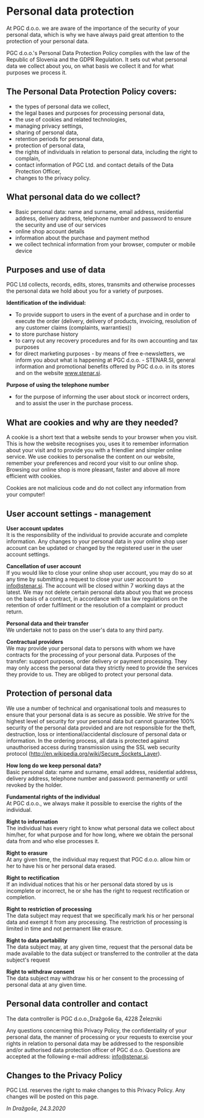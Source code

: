 # Personal data protection

At PGC d.o.o. we are aware of the importance of the security of your personal data, which is why we have always paid great attention to the protection of your personal data.

PGC d.o.o.'s Personal Data Protection Policy complies with the law of the Republic of Slovenia and the GDPR Regulation. It sets out what personal data we collect about you, on what basis we collect it and for what purposes we process it.

## The Personal Data Protection Policy covers:

- the types of personal data we collect,
- the legal bases and purposes for processing personal data,
- the use of cookies and related technologies,
- managing privacy settings,
- sharing of personal data,
- retention periods for personal data,
- protection of personal data,
- the rights of individuals in relation to personal data, including the right to complain,
- contact information of PGC Ltd. and contact details of the Data Protection Officer,
- changes to the privacy policy.

## What personal data do we collect?

- Basic personal data: name and surname, email address, residential address, delivery address, telephone number and password to ensure the security and use of our services
- online shop account details
- information about the purchase and payment method
- we collect technical information from your browser, computer or mobile device

## Purposes and use of data

PGC Ltd collects, records, edits, stores, transmits and otherwise processes the personal data we hold about you for a variety of purposes.

**Identification of the individual:**

- To provide support to users in the event of a purchase and in order to execute the order (delivery, delivery of products, invoicing, resolution of any customer claims (complaints, warranties))
- to store purchase history
- to carry out any recovery procedures and for its own accounting and tax purposes
- for direct marketing purposes - by means of free e-newsletters, we inform you about what is happening at PGC d.o.o. - STENAR.SI, general information and promotional benefits offered by PGC d.o.o. in its stores and on the website www.stenar.si.

**Purpose of using the telephone number**

- for the purpose of informing the user about stock or incorrect orders, and to assist the user in the purchase process.

## What are cookies and why are they needed?

A cookie is a short text that a website sends to your browser when you visit. This is how the website recognises you, uses it to remember information about your visit and to provide you with a friendlier and simpler online service. We use cookies to personalise the content on our website, remember your preferences and record your visit to our online shop. Browsing our online shop is more pleasant, faster and above all more efficient with cookies.

Cookies are not malicious code and do not collect any information from your computer!

## User account settings - management

**User account updates**  
It is the responsibility of the individual to provide accurate and complete information. Any changes to your personal data in your online shop user account can be updated or changed by the registered user in the user account settings.

**Cancellation of user account**  
If you would like to close your online shop user account, you may do so at any time by submitting a request to close your user account to info@stenar.si. The account will be closed within 7 working days at the latest. We may not delete certain personal data about you that we process on the basis of a contract, in accordance with tax law regulations on the retention of order fulfilment or the resolution of a complaint or product return.

**Personal data and their transfer**  
We undertake not to pass on the user's data to any third party.

**Contractual providers**  
We may provide your personal data to persons with whom we have contracts for the processing of your personal data. Purposes of the transfer: support purposes, order delivery or payment processing. They may only access the personal data they strictly need to provide the services they provide to us. They are obliged to protect your personal data.

## Protection of personal data

We use a number of technical and organisational tools and measures to ensure that your personal data is as secure as possible. We strive for the highest level of security for your personal data but cannot guarantee 100% security of the personal data provided and are not responsible for the theft, destruction, loss or intentional/accidental disclosure of personal data or information. In the ordering process, all data is protected against unauthorised access during transmission using the SSL web security protocol (http://en.wikipedia.org/wiki/Secure_Sockets_Layer).

**How long do we keep personal data?**  
Basic personal data: name and surname, email address, residential address, delivery address, telephone number and password: permanently or until revoked by the holder.

**Fundamental rights of the individual**  
At PGC d.o.o., we always make it possible to exercise the rights of the individual.

**Right to information**  
The individual has every right to know what personal data we collect about him/her, for what purpose and for how long, where we obtain the personal data from and who else processes it.

**Right to erasure**  
At any given time, the individual may request that PGC d.o.o. allow him or her to have his or her personal data erased.

**Right to rectification**  
If an individual notices that his or her personal data stored by us is incomplete or incorrect, he or she has the right to request rectification or completion.

**Right to restriction of processing**  
The data subject may request that we specifically mark his or her personal data and exempt it from any processing. The restriction of processing is limited in time and not permanent like erasure.

**Right to data portability**  
The data subject may, at any given time, request that the personal data be made available to the data subject or transferred to the controller at the data subject's request

**Right to withdraw consent**  
The data subject may withdraw his or her consent to the processing of personal data at any given time.

## Personal data controller and contact

The data controller is PGC d.o.o.,Dražgoše 6a, 4228 Železniki

Any questions concerning this Privacy Policy, the confidentiality of your personal data, the manner of processing or your requests to exercise your rights in relation to personal data may be addressed to the responsible and/or authorised data protection officer of PGC d.o.o. Questions are accepted at the following e-mail address: info@stenar.si.

## Changes to the Privacy Policy

PGC Ltd. reserves the right to make changes to this Privacy Policy. Any changes will be posted on this page.

_In Dražgoše, 24.3.2020_
